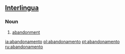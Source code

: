 ==[[Interlingua]]==
===Noun===
{{infl|ia|noun}}

# [[abandonment]]

[[ia:abandonamento]]
[[pl:abandonamento]]
[[pt:abandonamento]]
[[ru:abandonamento]]